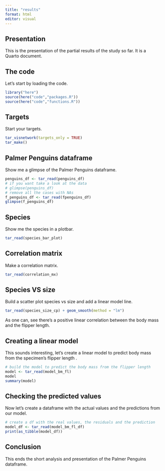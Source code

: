```yaml
---
title: "results"
format: html
editor: visual
---
```


## Presentation

This is the presentation of the partial results of the study so far. It is a Quarto document.

## The code

Let's start by loading the code.

```r
library("here")
source(here("code","packages.R"))
source(here("code","functions.R"))
```

## Targets

Start your targets.

```r
tar_visnetwork(targets_only = TRUE)
tar_make()
```

## Palmer Penguins dataframe

Show me a glimpse of the Palmer Penguins dataframe.

```r
penguins_df <- tar_read(penguins_df)
# if you want take a look at the data
# glimpse(penguins_df)
# remove all the cases with NAs 
f_penguins_df <- tar_read(fpenguins_df)
glimpse(f_penguins_df)
```

## Species

Show me the species in a plotbar.

```r
tar_read(species_bar_plot)
```

## Correlation matrix

Make a correlation matrix.

```r
tar_read(correlation_mx)
```

## Species VS size

Build a scatter plot species vs size and add a linear model line.

```r
tar_read(species_size_cp) + geom_smooth(method = "lm")
```

As one can, see there's a positive linear correlation between the body mass and the flipper length.

## Creating a linear model

This sounds interesting, let's create a linear model to predict body mass from the specimen's flipper length .

```r
# build the model to predict the body mass from the flipper length
model <- tar_read(model_bm_fl)
model
summary(model)
```

## Checking the predicted values

Now let's create a dataframe with the actual values and the predictions from our model.

```r
# create a df with the real values, the residuals and the prediction
model_df <- tar_read(model_bm_fl_df)
print(as_tibble(model_df))
```

## Conclusion

This ends the short analysis and presentation of the Palmer Penguins dataframe.
